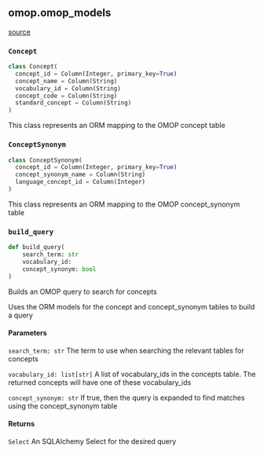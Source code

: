 ## omop.omop_models
[source](https://github.com/Health-Informatics-UoN/lettuce/tree/main/Lettuce/omop/omop_models.py)
### `Concept`
```python
class Concept(
  concept_id = Column(Integer, primary_key=True)
  concept_name = Column(String)
  vocabulary_id = Column(String)
  concept_code = Column(String)
  standard_concept = Column(String)
)
```

This class represents an ORM mapping to the OMOP concept table
### `ConceptSynonym`
```python
class ConceptSynonym(
  concept_id = Column(Integer, primary_key=True)
  concept_synonym_name = Column(String)
  language_concept_id = Column(Integer)
)
```

This class represents an ORM mapping to the OMOP concept_synonym table
### `build_query`
```python
def build_query(
	search_term: str
	vocabulary_id: 
	concept_synonym: bool
)
```

Builds an OMOP query to search for concepts

Uses the ORM models for the concept and concept_synonym tables to build a query

#### Parameters
`search_term: str`
The term to use when searching the relevant tables for concepts

`vocabulary_id: list[str]`
A list of vocabulary_ids in the concepts table. The returned concepts will have one of these vocabulary_ids

`concept_synonym: str`
If true, then the query is expanded to find matches using the concept_synonym table

#### Returns
`Select`
An SQLAlchemy Select for the desired query

